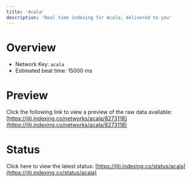 ```yaml
---
title: 'Acala'
description: 'Real time indexing for Acala; delivered to you'
---
```


# Overview
- Network Key: `acala`
- Estimated beat time: 15000 ms

# Preview
Click the following link to view a preview of the raw data available: [https://jiti.indexing.co/networks/acala/8273118](https://jiti.indexing.co/networks/acala/8273118)

# Status
Click here to view the latest status: [https://jiti.indexing.co/status/acala](https://jiti.indexing.co/status/acala)
